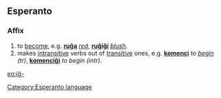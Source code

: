 ==Esperanto==
===Affix===
# to [[become]], e.g. '''[[ruĝa]]''' ''[[red]]'', '''[[ruĝiĝi]]''' ''[[blush]]''.
# makes [[intransitive]] verbs out of [[transitive]] ones, e.g. '''[[komenci]]''' ''to [[begin]] (tr)'', '''[[komenciĝi]]''' ''to begin (intr)''. 

[[eo:iĝ-]]
[[Category:Esperanto language]]
{{Universala Vortaro}}
